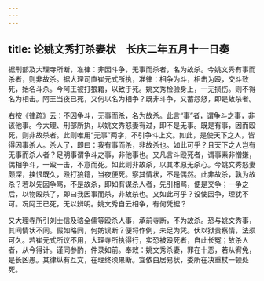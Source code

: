```yaml
---
---
---
```

title: 论姚文秀打杀妻状　长庆二年五月十一日奏
---



据刑部及大理寺所断，准律：非因斗争，无事而杀者，名为故杀。今姚文秀有事而杀者，则非故杀。据大理司直崔元式所执，准律：相争为斗，相击为殴，交斗致死，始名斗杀。今阿王被打狼籍，以致于死。姚文秀检验身上，一无损伤。则不得名为相击。阿王当夜已死，又何以名为相争？既非斗争，又蓄怨怒，即是故杀者。

右按《律疏》云：不因争斗，无事而杀，名为故杀。此言“事”者，谓争斗之事，非该他事。今大理、刑部所执，以姚文秀怒妻有过，即不是无事。既是有事，因而殴死，则非故杀者。此则唯用“无事”两字，不引争斗上文。如此，是使天下之人，皆得因事杀人。杀人了，即曰：我有事而杀，非故杀也。如此可乎？且天下之人岂有无事而杀人者？足明事谓争斗之事，非他事也。又凡言斗殴死者，谓事素非憎嫌，偶相争斗，一殴一击，不意而死。如此则非故杀，以其本原无杀心。今姚文秀怒妻颇深，挟恨既久，殴打狼籍，当夜便死。察其情状，不是偶然。此非故杀，孰为故杀？若以先因争骂，不是故杀，即如有谋杀人者，先引相骂，便是交争；一争之后，以物殴杀了，即曰我因事而杀，非故杀也。又如此可乎？设使因争，理犹不可。况阿王已死，无以辨明。姚文秀自云相争，有何凭据？

又大理寺所引刘士信及骆全儒等殴杀人事，承前寺断，不为故杀。恐与姚文秀事，其间情状不同。假如略同，何妨误断？便将作例，未足为凭。伏以狱贵察情，法须可久。若崔元式所议不用，大理寺所执得行，实恐被殴死者，自此长冤；故杀人者，从今得计。谨同参酌，件录如前。奉敕：姚文秀杀妻，罪在十恶，若从宥免，是长凶愚。其律纵有互文，在理终须果断。宜依白居易状，委所在决重杖一顿处死。
